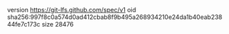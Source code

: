 version https://git-lfs.github.com/spec/v1
oid sha256:997f8c0a574d0ad412cbab8f9b495a268934210e24da1b40eab23844fe7c173c
size 28476
